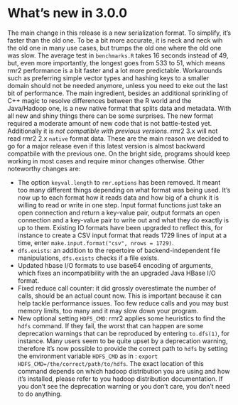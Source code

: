 # What's new in 3.0.0

The main change in this release is a new serialization format. To simplify, it's faster than the old one. To be a bit more accurate, it is neck and neck wih the old one in many use cases, but trumps the old one where the old one was slow. The average test in `benchmarks.R` takes 16 seconds instead of 49, but, even more importantly, the longest goes from 533 to 51, which means rmr2 performance is a bit faster and a lot more predictable. Workarounds such as preferring simple vector types and hashing keys to a smaller domain should not be needed anymore, unless you need to eke out the last bit of performance. The main ingredient, besides an additional sprinkling of C++ magic to resolve differences between the R world and the Java/Hadoop one, is a new native format that splits data and metadata. With all new and shiny things there can be some surprises. The new format required a moderate amount of new code that is not battle-tested yet. Additionally it is *not compatible with previous versions*. rmr2 3.x will not read rmr2 2.x `native` format data. These are the main reason we decided to go for a major release even if this latest version is almost backward compatbile with the previous one. On the bright side, programs should keep working in most cases and require minor changes otherwise. Other noteworthy changes are: 

* The option `keyval.length` to `rmr.options` has been removed. It meant too many different things depending on what format was being used. It's now up to each format how it reads data and how big of a chunk it is willing to read or write in one step. Input format functions just take an open connection and return a key-value pair, output formats an open connection and a key-value pair to write out and what they do exactly is up to them. Existing IO formats have been upgraded to reflect this, for instance to create a CSV input format that reads 1729 lines of input at a time, enter `make.input.format("csv", nrows = 1729)`. 
* `dfs.exists`: an addition to the repertoire of backend-independent file manipulations, `dfs.exists` checks if a file exists.
* Updated hbase I/O formats to use base64 encoding of arguments, which fixes an incompatibility with the an upgraded Java HBase I/O format.
* Fixed reduce call counter: it did grossly overestimate the number of calls, should be an actual count now. This is important because it can help tackle performance issues. Too few reduce calls and you may bust memory limits, too many and it may slow down your program.
* New optional setting `HDFS_CMD`: rmr2 applies some heuristics to find the `hdfs` command. If they fail, the worst that can happen are some deprecation warnings that can be reproduced by entering `to.dfs(1)`, for instance. Many users seem to be quite upset by a deprecation warning, therefore it's now possible to provide the correct path to `hdfs` by setting the environment variable `HDFS_CMD` as in : `export HDFS_CMD=/the/correct/path/to/hdfs`. The exact location of this command depends on which hadoop distribution you are using and how it's installed, please refer to you hadoop distribution documentation. If you don't see the deprecation warning or you don't care, you don't need to do anything.
